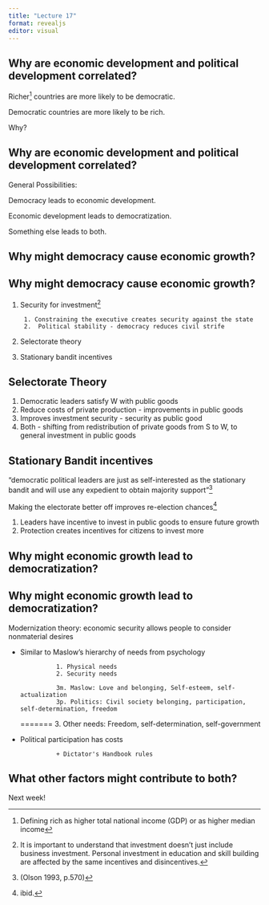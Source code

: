 ```yaml
---
title: "Lecture 17"
format: revealjs
editor: visual
---
```


## Why are economic development and political development correlated?

Richer[^1] countries are more likely to be democratic.

[^1]: Defining rich as higher total national income (GDP) or as higher median income

Democratic countries are more likely to be rich.

Why?

## Why are economic development and political development correlated?

General Possibilities:

Democracy leads to economic development.

Economic development leads to democratization.

Something else leads to both.

## Why might democracy cause economic growth?

## Why might democracy cause economic growth?

1. Security for investment^[It is important to understand that investment doesn't just include business investment. Personal investment in education and skill building are affected by the same incentives and disincentives.]
        
        1. Constraining the executive creates security against the state
        2.  Political stability - democracy reduces civil strife
        
2.  Selectorate theory
3.  Stationary bandit incentives

## Selectorate Theory

1. Democratic leaders satisfy W with public goods
2. Reduce costs of private production - improvements in public goods 
2. Improves investment security - security as public good 
3. Both - shifting from redistribution of private goods from S to W, to general investment in public goods 

## Stationary Bandit incentives

"democratic political leaders are just as self-interested as the stationary bandit and will use any expedient to obtain majority support"^[(Olson 1993, p.570)]

Making the electorate better off improves re-election chances^[ibid.]

1. Leaders have incentive to invest in public goods to ensure future growth
2. Protection creates incentives for citizens to invest more 

## Why might economic growth lead to democratization?

## Why might economic growth lead to democratization?

Modernization theory: economic security allows people to consider nonmaterial desires

-   Similar to Maslow's hierarchy of needs from psychology

                  1. Physical needs
                  2. Security needs

                  3m. Maslow: Love and belonging, Self-esteem, self-actualization
                  3p. Politics: Civil society belonging, participation, self-determination, freedom

    ======= 3. Other needs: Freedom, self-determination, self-government

-   Political participation has costs

                  + Dictator's Handbook rules

## What other factors might contribute to both?

Next week!
